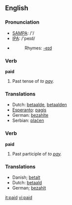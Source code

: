 ==English==

{{rank|brother|I've|longer|476|paid|art|neither|suddenly}}

===Pronunciation===
*[[w:SAMPA|SAMPA]]: /'/
*[[w:IPA|IPA]]: /'peɪd/
*{{audio|en-us-paid.ogg|Audio (US)}}
*:Rhymes: [[Rhymes:English:-eɪd|-eɪd]]

===Verb===
'''paid'''
# Past tense of ''to [[pay]].''

===Translations===
*Dutch: [[betaalde]], [[betaalden]]
*[[Esperanto]]: [[pagis]]
*German: [[bezahlte]]
*Serbian: [[plaćen]]

===Verb===
'''paid'''
# Past participle of ''to [[pay]].''

===Translations===
*Danish; [[betalt]]
*Dutch: [[betaald]]
*German; [[bezahlt]]

[[it:paid]]
[[vi:paid]]